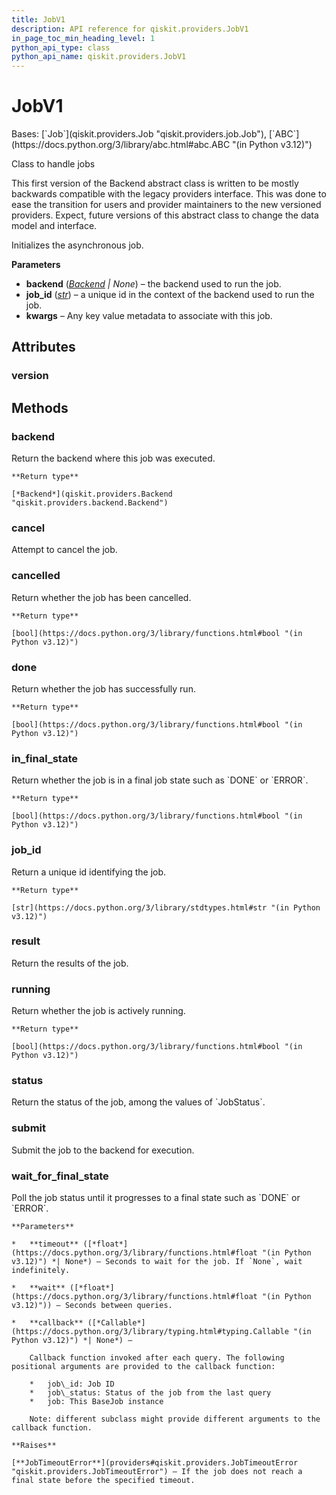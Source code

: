 ```yaml
---
title: JobV1
description: API reference for qiskit.providers.JobV1
in_page_toc_min_heading_level: 1
python_api_type: class
python_api_name: qiskit.providers.JobV1
---
```


# JobV1

<Class id="qiskit.providers.JobV1" github="https://github.com/qiskit/qiskit/tree/stable/0.46/qiskit/providers/job.py" signature="qiskit.providers.JobV1(backend, job_id, **kwargs)">
  Bases: [`Job`](qiskit.providers.Job "qiskit.providers.job.Job"), [`ABC`](https://docs.python.org/3/library/abc.html#abc.ABC "(in Python v3.12)")

  Class to handle jobs

  This first version of the Backend abstract class is written to be mostly backwards compatible with the legacy providers interface. This was done to ease the transition for users and provider maintainers to the new versioned providers. Expect, future versions of this abstract class to change the data model and interface.

  Initializes the asynchronous job.

  **Parameters**

  *   **backend** ([*Backend*](qiskit.providers.Backend "qiskit.providers.backend.Backend") *| None*) – the backend used to run the job.
  *   **job\_id** ([*str*](https://docs.python.org/3/library/stdtypes.html#str "(in Python v3.12)")) – a unique id in the context of the backend used to run the job.
  *   **kwargs** – Any key value metadata to associate with this job.

  ## Attributes

  ### version

  <Attribute id="qiskit.providers.JobV1.version" name="version" attributeValue="= 1" />

  ## Methods

  ### backend

  <Function id="qiskit.providers.JobV1.backend" name="backend" signature="backend()">
    Return the backend where this job was executed.

    **Return type**

    [*Backend*](qiskit.providers.Backend "qiskit.providers.backend.Backend")
  </Function>

  ### cancel

  <Function id="qiskit.providers.JobV1.cancel" name="cancel" signature="cancel()">
    Attempt to cancel the job.
  </Function>

  ### cancelled

  <Function id="qiskit.providers.JobV1.cancelled" name="cancelled" signature="cancelled()">
    Return whether the job has been cancelled.

    **Return type**

    [bool](https://docs.python.org/3/library/functions.html#bool "(in Python v3.12)")
  </Function>

  ### done

  <Function id="qiskit.providers.JobV1.done" name="done" signature="done()">
    Return whether the job has successfully run.

    **Return type**

    [bool](https://docs.python.org/3/library/functions.html#bool "(in Python v3.12)")
  </Function>

  ### in\_final\_state

  <Function id="qiskit.providers.JobV1.in_final_state" name="in_final_state" signature="in_final_state()">
    Return whether the job is in a final job state such as `DONE` or `ERROR`.

    **Return type**

    [bool](https://docs.python.org/3/library/functions.html#bool "(in Python v3.12)")
  </Function>

  ### job\_id

  <Function id="qiskit.providers.JobV1.job_id" name="job_id" signature="job_id()">
    Return a unique id identifying the job.

    **Return type**

    [str](https://docs.python.org/3/library/stdtypes.html#str "(in Python v3.12)")
  </Function>

  ### result

  <Function id="qiskit.providers.JobV1.result" name="result" signature="abstract result()">
    Return the results of the job.
  </Function>

  ### running

  <Function id="qiskit.providers.JobV1.running" name="running" signature="running()">
    Return whether the job is actively running.

    **Return type**

    [bool](https://docs.python.org/3/library/functions.html#bool "(in Python v3.12)")
  </Function>

  ### status

  <Function id="qiskit.providers.JobV1.status" name="status" signature="abstract status()">
    Return the status of the job, among the values of `JobStatus`.
  </Function>

  ### submit

  <Function id="qiskit.providers.JobV1.submit" name="submit" signature="abstract submit()">
    Submit the job to the backend for execution.
  </Function>

  ### wait\_for\_final\_state

  <Function id="qiskit.providers.JobV1.wait_for_final_state" name="wait_for_final_state" signature="wait_for_final_state(timeout=None, wait=5, callback=None)">
    Poll the job status until it progresses to a final state such as `DONE` or `ERROR`.

    **Parameters**

    *   **timeout** ([*float*](https://docs.python.org/3/library/functions.html#float "(in Python v3.12)") *| None*) – Seconds to wait for the job. If `None`, wait indefinitely.

    *   **wait** ([*float*](https://docs.python.org/3/library/functions.html#float "(in Python v3.12)")) – Seconds between queries.

    *   **callback** ([*Callable*](https://docs.python.org/3/library/typing.html#typing.Callable "(in Python v3.12)") *| None*) –

        Callback function invoked after each query. The following positional arguments are provided to the callback function:

        *   job\_id: Job ID
        *   job\_status: Status of the job from the last query
        *   job: This BaseJob instance

        Note: different subclass might provide different arguments to the callback function.

    **Raises**

    [**JobTimeoutError**](providers#qiskit.providers.JobTimeoutError "qiskit.providers.JobTimeoutError") – If the job does not reach a final state before the specified timeout.
  </Function>
</Class>

